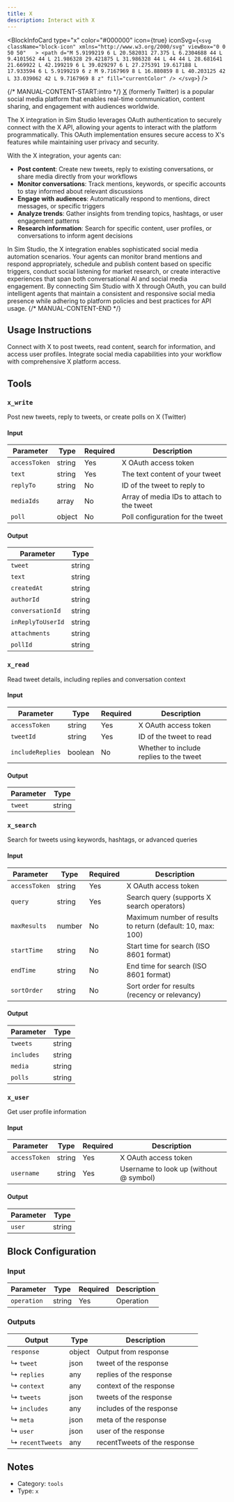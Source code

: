 ```yaml
---
title: X
description: Interact with X
---
```



<BlockInfoCard
  type="x"
  color="#000000"
  icon={true}
  iconSvg={`<svg className="block-icon" xmlns="http://www.w3.org/2000/svg" viewBox="0 0 50 50"   >
      <path
        d="M 5.9199219 6 L 20.582031 27.375 L 6.2304688 44 L 9.4101562 44 L 21.986328 29.421875 L 31.986328 44 L 44 44 L 28.681641 21.669922 L 42.199219 6 L 39.029297 6 L 27.275391 19.617188 L 17.933594 6 L 5.9199219 6 z M 9.7167969 8 L 16.880859 8 L 40.203125 42 L 33.039062 42 L 9.7167969 8 z"
        fill="currentColor"
      />
    </svg>`}
/>

{/* MANUAL-CONTENT-START:intro */}
[X](https://x.com/) (formerly Twitter) is a popular social media platform that enables real-time communication, content sharing, and engagement with audiences worldwide.

The X integration in Sim Studio leverages OAuth authentication to securely connect with the X API, allowing your agents to interact with the platform programmatically. This OAuth implementation ensures secure access to X's features while maintaining user privacy and security.

With the X integration, your agents can:

- **Post content**: Create new tweets, reply to existing conversations, or share media directly from your workflows
- **Monitor conversations**: Track mentions, keywords, or specific accounts to stay informed about relevant discussions
- **Engage with audiences**: Automatically respond to mentions, direct messages, or specific triggers
- **Analyze trends**: Gather insights from trending topics, hashtags, or user engagement patterns
- **Research information**: Search for specific content, user profiles, or conversations to inform agent decisions

In Sim Studio, the X integration enables sophisticated social media automation scenarios. Your agents can monitor brand mentions and respond appropriately, schedule and publish content based on specific triggers, conduct social listening for market research, or create interactive experiences that span both conversational AI and social media engagement. By connecting Sim Studio with X through OAuth, you can build intelligent agents that maintain a consistent and responsive social media presence while adhering to platform policies and best practices for API usage.
{/* MANUAL-CONTENT-END */}

## Usage Instructions

Connect with X to post tweets, read content, search for information, and access user profiles. Integrate social media capabilities into your workflow with comprehensive X platform access.

## Tools

### `x_write`

Post new tweets, reply to tweets, or create polls on X (Twitter)

#### Input

| Parameter     | Type   | Required | Description                               |
| ------------- | ------ | -------- | ----------------------------------------- |
| `accessToken` | string | Yes      | X OAuth access token                      |
| `text`        | string | Yes      | The text content of your tweet            |
| `replyTo`     | string | No       | ID of the tweet to reply to               |
| `mediaIds`    | array  | No       | Array of media IDs to attach to the tweet |
| `poll`        | object | No       | Poll configuration for the tweet          |

#### Output

| Parameter         | Type   |
| ----------------- | ------ |
| `tweet`           | string |
| `text`            | string |
| `createdAt`       | string |
| `authorId`        | string |
| `conversationId`  | string |
| `inReplyToUserId` | string |
| `attachments`     | string |
| `pollId`          | string |

### `x_read`

Read tweet details, including replies and conversation context

#### Input

| Parameter        | Type    | Required | Description                             |
| ---------------- | ------- | -------- | --------------------------------------- |
| `accessToken`    | string  | Yes      | X OAuth access token                    |
| `tweetId`        | string  | Yes      | ID of the tweet to read                 |
| `includeReplies` | boolean | No       | Whether to include replies to the tweet |

#### Output

| Parameter | Type   |
| --------- | ------ |
| `tweet`   | string |

### `x_search`

Search for tweets using keywords, hashtags, or advanced queries

#### Input

| Parameter     | Type   | Required | Description                                                   |
| ------------- | ------ | -------- | ------------------------------------------------------------- |
| `accessToken` | string | Yes      | X OAuth access token                                          |
| `query`       | string | Yes      | Search query \(supports X search operators\)                  |
| `maxResults`  | number | No       | Maximum number of results to return \(default: 10, max: 100\) |
| `startTime`   | string | No       | Start time for search \(ISO 8601 format\)                     |
| `endTime`     | string | No       | End time for search \(ISO 8601 format\)                       |
| `sortOrder`   | string | No       | Sort order for results \(recency or relevancy\)               |

#### Output

| Parameter  | Type   |
| ---------- | ------ |
| `tweets`   | string |
| `includes` | string |
| `media`    | string |
| `polls`    | string |

### `x_user`

Get user profile information

#### Input

| Parameter     | Type   | Required | Description                              |
| ------------- | ------ | -------- | ---------------------------------------- |
| `accessToken` | string | Yes      | X OAuth access token                     |
| `username`    | string | Yes      | Username to look up \(without @ symbol\) |

#### Output

| Parameter | Type   |
| --------- | ------ |
| `user`    | string |

## Block Configuration

### Input

| Parameter   | Type   | Required | Description |
| ----------- | ------ | -------- | ----------- |
| `operation` | string | Yes      | Operation   |

### Outputs

| Output           | Type   | Description                  |
| ---------------- | ------ | ---------------------------- |
| `response`       | object | Output from response         |
| ↳ `tweet`        | json   | tweet of the response        |
| ↳ `replies`      | any    | replies of the response      |
| ↳ `context`      | any    | context of the response      |
| ↳ `tweets`       | json   | tweets of the response       |
| ↳ `includes`     | any    | includes of the response     |
| ↳ `meta`         | json   | meta of the response         |
| ↳ `user`         | json   | user of the response         |
| ↳ `recentTweets` | any    | recentTweets of the response |

## Notes

- Category: `tools`
- Type: `x`
